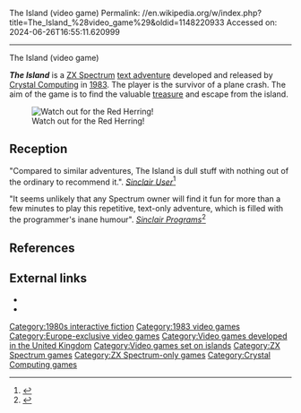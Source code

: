 The Island (video game)
Permalink: //en.wikipedia.org/w/index.php?title=The_Island_%28video_game%29&oldid=1148220933
Accessed on: 2024-06-26T16:55:11.620999



------
The Island (video game)
{{Infobox video game
|title     = The Island
|image     = IslandThe(Crystal).jpg
|caption   = Cover art
|developer = [[Crystal Computing]]
|publisher = [[Virgin Interactive|Virgin Games]]
|designer  = Martyn Charles Davis
|released  = {{vgrelease|EU|1983<ref>[http://www.gamefaqs.com/sinclair/947306-the-island/data ''The Island''] at [[GameFAQs]]</ref>}}
|genre     = [[Interactive fiction]]
|platforms = [[ZX Spectrum]]
}}

'''''The Island''''' is a [[ZX Spectrum]] [[text adventure]] developed and released by [[Crystal Computing]] in [[1983 in video gaming|1983]]. The player is the survivor of a plane crash. The aim of the game is to find the valuable [[treasure]] and escape from the island.

[[Image:IslandThe1.gif|left|thumb|Watch out for the Red Herring!]]

==Reception==
"Compared to similar adventures, The Island is dull stuff with nothing out of the ordinary to recommend it.". ''[[Sinclair User]]''<ref>{{cite journal |date=March 1984 |title=Review... |journal=[[Sinclair User]] |issue=24 |pages=9}}</ref>

"It seems unlikely that any Spectrum owner will find it fun for more than a few minutes to play this repetitive, text-only adventure, which is filled with the programmer's inane humour". ''[[Sinclair Programs]]''<ref>{{cite journal |date=July 1984 |title=Review... |journal=[[Sinclair Programs]] |issue=8407 |pages=33}}</ref>

==References==
<references/>

==External links==
* {{WoS_game|id=0006492}}
* {{IFDB|id=x131qrpiloh54mmk|title=The Island}}

{{Crystal Computing series}}
{{DEFAULTSORT:Island, The}}

[[Category:1980s interactive fiction]]
[[Category:1983 video games]]
[[Category:Europe-exclusive video games]]
[[Category:Video games developed in the United Kingdom]]
[[Category:Video games set on islands]]
[[Category:ZX Spectrum games]]
[[Category:ZX Spectrum-only games]]
[[Category:Crystal Computing games]]